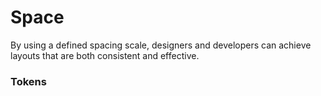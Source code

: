 
<Meta title="Foundations/Tokens/Space" />

# Space

By using a defined spacing scale, designers and developers can achieve layouts that are both consistent and effective.

### Tokens

<Unstyled>
  <Token category="alias.space" />
</Unstyled>
